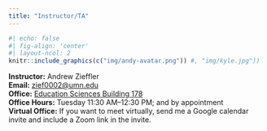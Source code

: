 ```yaml
---
title: "Instructor/TA"
---
```


```r
#| echo: false
#| fig-align: 'center'
#| layout-ncol: 2
knitr::include_graphics(c("img/andy-avatar.png")) #, "img/kyle.jpg"))
```


**Instructor:** Andrew Zieffler <br />
**Email:** [zief0002@umn.edu](mailto://zief0002@umn.edu) <br />
**Office:** [Education Sciences Building 178](https://www.google.com/maps/place/Education+Sciences+Building/@44.9784043,-93.2394586,15z/data=!4m2!3m1!1s0x0:0x45656dac481b9150)  <br />
**Office Hours:** Tuesday 11:30 AM&ndash;12:30 PM; and by appointment <br />
**Virtual Office:** If you want to meet virtually, send me a Google calendar invite and include a Zoom link in the invite. 

<!-- <br /> -->

<!-- **TA:** Kyle Stagnaro  <br /> -->
<!-- **Email:** [stagn011@umn.edu](mailto://stagn011@umn.edu) <br /> -->
<!-- **Office:** [Zoom](https://umn.zoom.us/j/8643731501)  <br /> -->
<!-- **Office Hours:** Monday 12:00 PM&ndash;1:00 PM; and by appointment -->

<!-- <br /> -->
